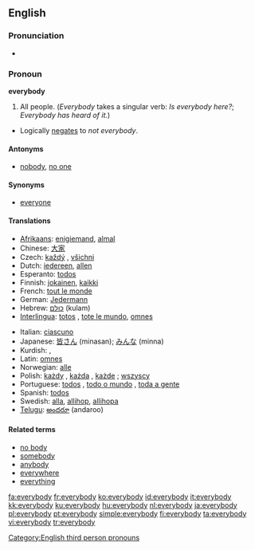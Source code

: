 ==English==

===Pronunciation===
*{{audio|en-us-everybody.ogg|Audio (US)}}

===Pronoun===
'''everybody'''

# All people.  (''Everybody'' takes a singular verb: ''Is everybody here?'';  ''Everybody has heard of it.'')
*Logically [[negates]] to ''not everybody''.

====Antonyms====
*[[nobody]], [[no one]]

====Synonyms====
*[[everyone]]

====Translations====
{{top}}
*[[Afrikaans]]: [[enigiemand]], [[almal]]
*Chinese: [[大家]]
* Czech: [[každý]] {{m}}, [[všichni]] {{m|p}}
*Dutch: [[iedereen]], [[allen]]
*Esperanto: [[todos]]
*Finnish: [[jokainen]], [[kaikki]]
*French: [[tout le monde]]
*German: [[Jedermann]]
*Hebrew: [[כולם]] (kulam)
*[[Interlingua]]: [[totos]] {{p}}, [[tote le mundo]], [[omnes]] {{p}}
{{mid}}
*Italian: [[ciascuno]]
*Japanese: [[皆さん]] (minasan); [[みんな]] (minna)
*Kurdish: {{KUchar|[[هه‌موکه‌س]]}}, {{KUchar|[[هه‌مولا]]}}
*Latin: [[omnes]]
*Norwegian: [[alle]]
*Polish: [[każdy]] {{m}}, [[każda]] {{f}}, [[każde]] {{n}} ; [[wszyscy]]
*Portuguese: [[todos]] {{m|p}}, [[todo o mundo]] {{m}}, [[toda a gente]] {{f}}
*Spanish: [[todos]]
*Swedish: [[alla]], [[allihop]], [[allihopa]]
*[[Telugu]]:  [[అందరూ]] (andaroo)
{{bottom}}

====Related terms====
*[[no body]]
*[[somebody]]
*[[anybody]]
*[[everywhere]]
*[[everything]]

[[Category:English third person pronouns]]

[[fa:everybody]]
[[fr:everybody]]
[[ko:everybody]]
[[id:everybody]]
[[it:everybody]]
[[kk:everybody]]
[[ku:everybody]]
[[hu:everybody]]
[[nl:everybody]]
[[ja:everybody]]
[[pl:everybody]]
[[pt:everybody]]
[[simple:everybody]]
[[fi:everybody]]
[[ta:everybody]]
[[vi:everybody]]
[[tr:everybody]]